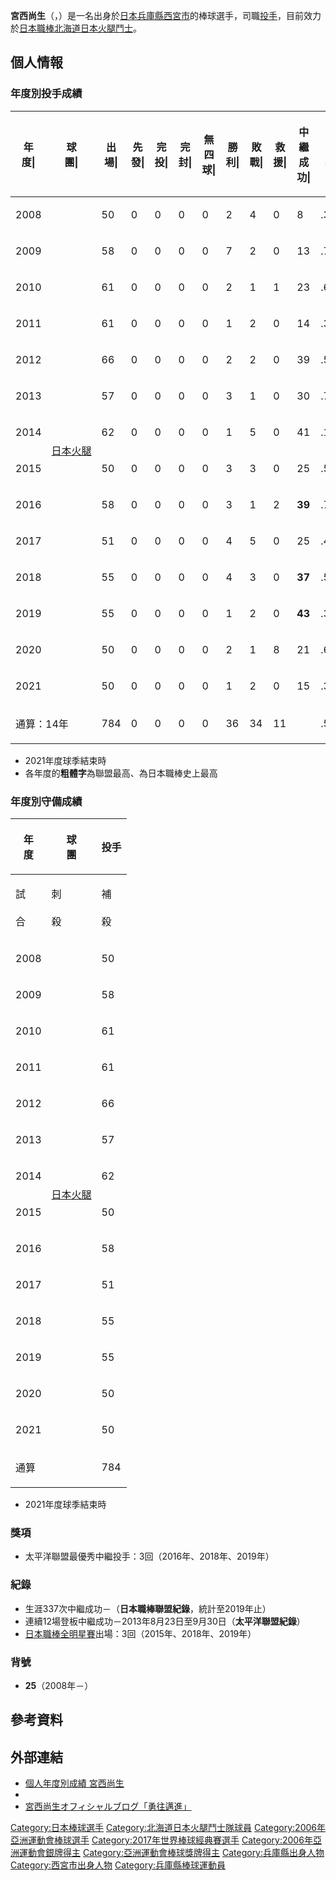 {{expand|time=2017-01-14T09:18:48+00:00}}
{{Infobox NPB player|
|name=宮西尚生|
|image=|
|width=300|
|position=投手|
|team=北海道日本火腿斗士|
|number=25|
|bats=左|
|throws=左|
|birthdate={{birth_date_and_age|1985|6|2|mf=y}}|
|birthplace={{JPN}}[[兵庫縣|兵庫縣]][[西宮市|西宮市]]|
|debutdate=3月25日
|debutyear=2008年
|debutteam=北海道日本火腿鬥士
|statyear=2021年球季
|stat1label=勝投－敗投
|stat1value=36－34
|stat2label=中繼－救援
|stat2value=373－11
|stat3label=三振－四死
|stat3value=608－214
|stat4label=防禦率
|stat4value=2.41
|teams=<nowiki></nowiki> 
* 尼崎市立尼崎高等學校
* [[關西學院大學|關西學院大學]]
* [[北海道日本火腿鬥士|北海道日本火腿鬥士]]（2008年－）
|medaltemplates=
{{MedalSport|男子[[棒球|棒球]]}}
{{MedalCountry|{{JPN}}}}
{{MedalCompetition|[[世界棒球經典賽|世界棒球經典賽]]}}
{{MedalBronze|[[2017年世界棒球經典賽|2017年 洛杉磯]]|隊際}}
{{MedalCompetition|[[亞洲運動會|亞洲運動會]]}}
{{MedalSilver|[[2006年亞洲運動會|2006年 多哈]]|[[2006年亞洲運動會棒球比賽|隊際]]}}
}}
{{Japanese|japanese=宮西 尚生|kana=みやにし なおき|romaji=Miyanishi Naoki}}

'''宮西尚生'''（{{jpn|j=宮西 尚生|hg=みやにし なおき|rm=Miyanishi Naoki}}，{{bd|1985年|6月2日|catIdx=Miyanishi, Naoki}}）是一名出身於[[日本|日本]][[兵庫縣|兵庫縣]][[西宮市|西宮市]]的棒球選手，司職[[投手|投手]]，目前效力於[[日本職棒|日本職棒]][[北海道日本火腿鬥士|北海道日本火腿鬥士]]。

== 個人情報 ==
=== 年度別投手成績 ===
{| class="wikitable" style="text-align:right; font-size:small"
|-bgcolor="#efefef"
!年<br>度|!!球<br>團|!!出<br>場|!!先<br>發|!!完<br>投|!!完<br>封|!!無<br>四<br>球|!!勝<br>利|!!敗<br>戰|!!救<br>援|!!中<br>繼<br>成<br>功|!!勝<br>率|!!打<br>者|!!投<br>球<br>局<br>數|!!被<br>安<br>打|!!被<br>全<br>壘<br>打|!!保<br>送|!!敬<br>遠|!!觸<br>身<br>球|!!三<br>振<br>數|!!暴<br>投|!!犯<br>規|!!失分|!!自<br>責<br>分|!!防<br>禦<br>率|!!WHIP
|-
|style="text-align:center;"|2008
|rowspan="14" style="text-align:center; white-space:nowrap;"|[[北海道日本火腿鬥士|日本火腿]]
|50||0||0||0||0||2||4||0||8||.333||198||45.1||47||5||15||1||2||25||2||1||24||22||4.37||1.37
|-
|style="text-align:center;"|2009
|58||0||0||0||0||7||2||0||13||.778||189||46.2||39||6||15||3||1||55||0||0||15||15||2.89||1.16
|-
|style="text-align:center;"|2010
|61||0||0||0||0||2||1||1||23||.667||181||47.2||29||1||9||0||4||49||0||0||9||9||1.70||0.80
|-
|style="text-align:center;"|2011
|61||0||0||0||0||1||2||0||14||.333||218||53.0||38||3||14||2||8||56||2||0||15||13||2.21||0.98
|-
|style="text-align:center;"|2012
|66||0||0||0||0||2||2||0||39||.500||244||60.0||51||4||14||1||4||56||0||0||18||15||2.25||1.08
|-
|style="text-align:center;"|2013
|57||0||0||0||0||3||1||0||30||.750||197||46.2||40||1||16||'''3'''||2||39||1||0||12||9||1.74||1.20
|-
|style="text-align:center;"|2014
|62||0||0||0||0||1||5||0||41||.167||218||50.0||47||2||23||4||4||46||0||0||14||12||2.16||1.40
|-
|style="text-align:center;"|2015
|50||0||0||0||0||3||3||0||25||.500||163||40.0||29||4||11||1||1||30||1||0||19||12||2.70||1.00
|-
|style="text-align:center;"|2016
|58||0||0||0||0||3||1||2||'''39'''||.750||190||47.1||28||0||22||1||5||36||1||0||11||8||1.52||1.06
|-
|style="text-align:center;"|2017
|51||0||0||0||0||4||5||0||25||.444||164||40.2||34||3||12||0||0||24||2||0||19||15||3.32||1.13
|-
|style="text-align:center;"|2018
|55||0||0||0||0||4||3||0||'''37'''||.571||186||45.0||29||1||20||3||5||39||0||0||11||9||1.80||1.09
|-
|style="text-align:center;"|2019
|55||0||0||0||0||1||2||0||'''43'''||.333||182||47.1||32||1||6||0||3||51||1||0||13||9||1.71||0.80
|-
|style="text-align: center;"|2020
|50||0||0||0||0||2||1||8||21||.667||197||48.1||34||4||22||2||4||53||1||0||12||11||2.05||1.16
|-
|style="text-align: center;"|2021
|50||0||0||0||0||1||2||0||15||.333||189||44.1||42||3||15||1||4||49||3||0||20||18||3.65||1.29
|-
!colspan="2"|通算：14年
|784||0||0||0||0||36||34||11||{{Color|red|'''373'''}}||.514||2716||662.1||519||38||214||22||47||608||14||1||212||177||2.41||1.11
|}
* 2021年度球季結束時
* 各年度的'''粗體字'''為聯盟最高、{{Color|red|'''紅色粗體字'''}}為日本職棒史上最高

=== 年度別守備成績 ===
{| class="wikitable" style="text-align: right; font-size: small; border-collapse:collapse; padding: 1px;"
!rowspan="2"|年<br />度!!rowspan="2"|球<br />團!!colspan="6"|投手
|-style="line-height:1.25em;"
!試<br /><br />合!!刺<br /><br />殺!!補<br /><br />殺!!失<br /><br />誤!!雙<br /><br />殺!!守<br />備<br />率
|-
|style="text-align:center;"|2008
|rowspan="14" style="text-align:center; white-space:nowrap;"|[[北海道日本火腿鬥士|日本火腿]]
|50||2||10||1||0||.923
|-
|style="text-align:center;"|2009
|58||3||6||0||1||1.000
|-
|style="text-align:center;"|2010
|61||3||10||0||2||1.000
|-
|style="text-align:center;"|2011
|61||6||6||0||0||1.000
|-
|style="text-align:center;"|2012
|66||1||12||1||0||.929
|-
|style="text-align:center;"|2013
|57||3||10||0||0||1.000
|-
|style="text-align:center;"|2014
|62||4||16||1||0||.952
|-
|style="text-align:center;"|2015
|50||7||12||0||0||1.000
|-
|style="text-align:center;"|2016
|58||3||6||0||0||1.000
|-
|style="text-align:center;"|2017
|51||2||15||0||0||1.000
|-
|style="text-align:center;"|2018
|55||1||8||1||0||.900
|-
|style="text-align:center;"|2019
|55||2||10||0||0||1.000
|-
|style="text-align:center;"|2020
|50||2||6||0||0||1.000
|-
|style="text-align:center;"|2021
|50||1||8||0||1||1.000
|-
!colspan="2"|通算
|784||40||135||4||4||.978
|}
* 2021年度球季結束時

=== 獎項 ===
* 太平洋聯盟最優秀中繼投手：3回（2016年、2018年、2019年）

=== 紀錄 ===
* 生涯337次中繼成功－（'''日本職棒聯盟紀錄'''，統計至2019年止）
* 連續12場登板中繼成功－2013年8月23日至9月30日（'''太平洋聯盟紀錄'''）
* [[日本職棒全明星賽|日本職棒全明星賽]]出場：3回（2015年、2018年、2019年）

=== 背號 ===
* '''25'''（2008年－）

== 參考資料 ==
{{reflist}}

== 外部連結 ==
* [http://npb.jp/bis/players/41445116.html 個人年度別成績 宮西尚生] {{Wayback|url=http://npb.jp/bis/players/41445116.html |date=20170224084006 }}  {{ja icon}}
* {{Baseballstats|brm=miyani001nao}}
* [http://ameblo.jp/miyanishi-f25/ 宮西尚生オフィシャルブログ「勇往邁進」] {{Wayback|url=http://ameblo.jp/miyanishi-f25/ |date=20170114171037 }}  {{ja icon}}

{{北海道日本火腿鬥士球團球員名單}}
{{太平洋聯盟最優秀中繼投手}}
{{2017年第四屆世界棒球經典賽日本成棒代表隊}}
{{DEFAULTSORT:Miyanishi, Naoki}}
[[Category:日本棒球選手|Category:日本棒球選手]]
[[Category:北海道日本火腿鬥士隊球員|Category:北海道日本火腿鬥士隊球員]]
[[Category:2006年亞洲運動會棒球選手|Category:2006年亞洲運動會棒球選手]]
[[Category:2017年世界棒球經典賽選手|Category:2017年世界棒球經典賽選手]]
[[Category:2006年亞洲運動會銀牌得主|Category:2006年亞洲運動會銀牌得主]]
[[Category:亞洲運動會棒球獎牌得主|Category:亞洲運動會棒球獎牌得主]]
[[Category:兵庫縣出身人物|Category:兵庫縣出身人物]]
[[Category:西宮市出身人物|Category:西宮市出身人物]]
[[Category:兵庫縣棒球運動員|Category:兵庫縣棒球運動員]]